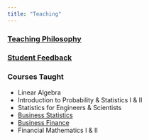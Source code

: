 ```yaml
---
title: "Teaching"
---
```


### [Teaching Philosophy](teaching_philosophy.html)

### [Student Feedback](http://www.ratemyprofessors.com/ShowRatings.jsp?tid=1618630)

### Courses Taught

* Linear Algebra
* Introduction to Probability & Statistics I & II
* Statistics for Engineers & Scientists
* [Business Statistics](stat_241_results.html)
* [Business Finance](ba_303_results.html)
* Financial Mathematics I & II